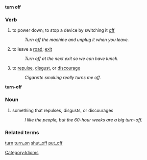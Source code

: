 '''turn off'''
===Verb===
# to power down; to stop a device by switching it [[off]]
#:''Turn off the machine and unplug it when you leave.'' 
# to leave a [[road]]; [[exit]]
#:''Turn off at the next exit so we can have lunch.''
# to [[repulse]], [[disgust]], or [[discourage]]
#:''Cigarette smoking really turns me off.''

'''turn-off'''
===Noun===
#something that repulses, disgusts, or discourages
#:''I like the people, but the 60-hour weeks are a big turn-off.''

===Related terms===
[[turn]] [[turn_on]] [[shut_off]] [[put_off]]

[[Category:Idioms]]